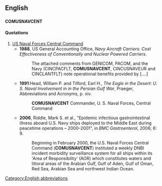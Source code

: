 ==English==
{{rfc}}
==={{abbreviation}}===
'''COMUSNAVCENT'''

====Quotations====
{{seeCites}}

# [[w:U.S. Naval Forces Central Command|US Naval Forces Central Command]]
#* '''1988''', US General Accounting Office, ''Navy Aircraft Carriers: Cost Effectiveness of Conventionally and Nuclear Powered Carriers''.
#*:The attached comments from GENICOM, PACOM, and the Navy (CINCPACFLT, '''COMUSNAVCENT''', CINCUSNAVEUR and CINCLANTFLT) note operational benefits provided by [....]
#* '''1991''':Head, William P. and Tilford, Earl H., ''The Eagle in the Desert: U. S. Naval Involvement in in the Persian Gulf War'', Praeger, Abbreviations and Acronyms, p. xiv.
#*:'''COMUSNAVCENT''' Commander, U. S. Naval Forces, Central Command
#* '''2006''', Riddle, Mark S. et al., "Epidemic infectious gastrointestinal illness aboard U.S. Navy ships deployed to the Middle East during peacetime operations – 2000–2001", in ''BMC Gastroenterol'', 2006; 6: 9.
#*:Beginning in February 2000, the U.S. Naval Forces Central Command ('''COMUSNAVCENT''') instituted a weekly DNBI incident morbidity surveillance system for all ships within its 'Area of Responsibility' (AOR) which constitutes waters and littoral areas of the Arabian Gulf, Gulf of Aden, Gulf of Oman, Red Sea, Arabian Sea and northwest Indian Ocean.

[[Category:English abbreviations]]